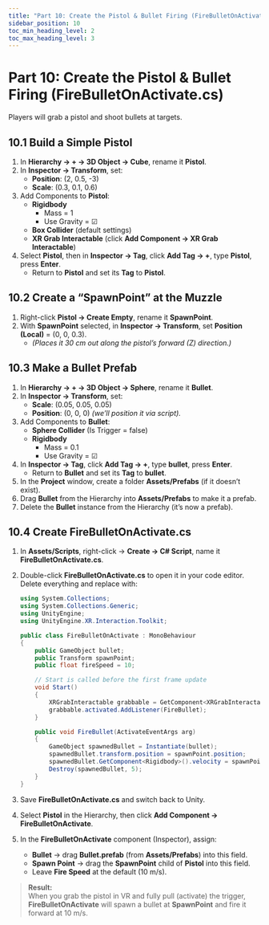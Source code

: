 ```yaml
---
title: "Part 10: Create the Pistol & Bullet Firing (FireBulletOnActivate.cs)"
sidebar_position: 10
toc_min_heading_level: 2
toc_max_heading_level: 3
---
```


# Part 10: Create the Pistol & Bullet Firing (FireBulletOnActivate.cs)

Players will grab a pistol and shoot bullets at targets.

## 10.1 Build a Simple Pistol

1. In **Hierarchy → + → 3D Object → Cube**, rename it **Pistol**.  
2. In **Inspector → Transform**, set:  
   - **Position**: (2, 0.5, -3)  
   - **Scale**: (0.3, 0.1, 0.6)  
3. Add Components to **Pistol**:  
   - **Rigidbody**  
     - Mass = 1  
     - Use Gravity = ☑  
   - **Box Collider** (default settings)  
   - **XR Grab Interactable** (click **Add Component → XR Grab Interactable**)  
4. Select **Pistol**, then in **Inspector → Tag**, click **Add Tag → +**, type **Pistol**, press **Enter**.  
   - Return to **Pistol** and set its **Tag** to **Pistol**.

## 10.2 Create a “SpawnPoint” at the Muzzle

1. Right-click **Pistol → Create Empty**, rename it **SpawnPoint**.  
2. With **SpawnPoint** selected, in **Inspector → Transform**, set **Position (Local)** = (0, 0, 0.3).  
   - _(Places it 30 cm out along the pistol’s forward (Z) direction.)_

## 10.3 Make a Bullet Prefab

1. In **Hierarchy → + → 3D Object → Sphere**, rename it **Bullet**.  
2. In **Inspector → Transform**, set:  
   - **Scale**: (0.05, 0.05, 0.05)  
   - **Position**: (0, 0, 0) _(we’ll position it via script)._  
3. Add Components to **Bullet**:  
   - **Sphere Collider** (Is Trigger = false)  
   - **Rigidbody**  
     - Mass = 0.1  
     - Use Gravity = ☑  
4. In **Inspector → Tag**, click **Add Tag → +**, type **bullet**, press **Enter**.  
   - Return to **Bullet** and set its **Tag** to **bullet**.  
5. In the **Project** window, create a folder **Assets/Prefabs** (if it doesn’t exist).  
6. Drag **Bullet** from the Hierarchy into **Assets/Prefabs** to make it a prefab.  
7. Delete the **Bullet** instance from the Hierarchy (it’s now a prefab).

## 10.4 Create FireBulletOnActivate.cs

1. In **Assets/Scripts**, right-click → **Create → C# Script**, name it **FireBulletOnActivate.cs**.  
2. Double-click **FireBulletOnActivate.cs** to open it in your code editor. Delete everything and replace with:

    ```csharp
    using System.Collections;
    using System.Collections.Generic;
    using UnityEngine;
    using UnityEngine.XR.Interaction.Toolkit;

    public class FireBulletOnActivate : MonoBehaviour
    {
        public GameObject bullet;
        public Transform spawnPoint;
        public float fireSpeed = 10;

        // Start is called before the first frame update
        void Start()
        {
            XRGrabInteractable grabbable = GetComponent<XRGrabInteractable>();
            grabbable.activated.AddListener(FireBullet);
        }

        public void FireBullet(ActivateEventArgs arg)
        {
            GameObject spawnedBullet = Instantiate(bullet);
            spawnedBullet.transform.position = spawnPoint.position;
            spawnedBullet.GetComponent<Rigidbody>().velocity = spawnPoint.forward * fireSpeed;
            Destroy(spawnedBullet, 5);
        }
    }
    ```

3. Save **FireBulletOnActivate.cs** and switch back to Unity.  
4. Select **Pistol** in the Hierarchy, then click **Add Component → FireBulletOnActivate**.  
5. In the **FireBulletOnActivate** component (Inspector), assign:  
   - **Bullet** → drag **Bullet.prefab** (from **Assets/Prefabs**) into this field.  
   - **Spawn Point** → drag the **SpawnPoint** child of **Pistol** into this field.  
   - Leave **Fire Speed** at the default (10 m/s).  

> **Result:**  
> When you grab the pistol in VR and fully pull (activate) the trigger, **FireBulletOnActivate** will spawn a bullet at **SpawnPoint** and fire it forward at 10 m/s.  
